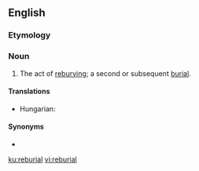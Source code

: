 ==English==

===Etymology===
{{prefix|en|re|burial}}

===Noun===
{{en-noun|~}}

# The act of [[rebury]]ing; a second or subsequent [[burial]].

====Translations====
{{trans-top|second or subsequent burial}}
* Hungarian: {{t|hu|újratemetés}}
{{trans-mid}}
{{trans-bottom}}

====Synonyms====
* {{l|en|reinterment}}

[[ku:reburial]]
[[vi:reburial]]